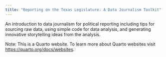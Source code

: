 ```yaml
---
title: "Reporting on the Texas Legislature: A Data Journalism Toolkit"
---
```


An introduction to data journalism for political reporting including tips for sourcing raw data, using simple code for data analysis, and generating innovative storytelling ideas from the analysis.

Note: This is a Quarto website. To learn more about Quarto websites visit <https://quarto.org/docs/websites>.
